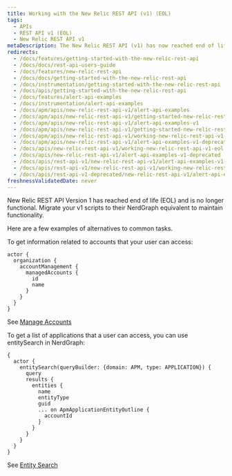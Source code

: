 ```yaml
---
title: Working with the New Relic REST API (v1) (EOL)
tags:
  - APIs
  - REST API v1 (EOL)
  - New Relic REST API v1
metaDescription: The New Relic REST API (v1) has now reached end of life. Migrate your v1 scripts to their NerdGraph equivalent.
redirects:
  - /docs/features/getting-started-with-the-new-relic-rest-api
  - /docs/docs/rest-api-users-guide
  - /docs/features/new-relic-rest-api
  - /docs/docs/getting-started-with-the-new-relic-rest-api
  - /docs/instrumentation/getting-started-with-the-new-relic-rest-api
  - /docs/apis/getting-started-with-the-new-relic-rest-api
  - /docs/features/alert-api-examples
  - /docs/instrumentation/alert-api-examples
  - /docs/apm/apis/new-relic-rest-api-v1/alert-api-examples
  - /docs/apm/apis/new-relic-rest-api-v1/getting-started-new-relic-rest-api
  - /docs/apm/apis/new-relic-rest-api-v1/alert-api-examples-v1
  - /docs/apm/apis/new-relic-rest-api-v1/getting-started-new-relic-rest-api-v1
  - /docs/apm/apis/new-relic-rest-api-v1/working-new-relic-rest-api-v1-eol
  - /docs/apm/apis/new-relic-rest-api-v1/alert-api-examples-v1-deprecated
  - /docs/apis/new-relic-rest-api-v1/working-new-relic-rest-api-v1-eol
  - /docs/apis/new-relic-rest-api-v1/alert-api-examples-v1-deprecated
  - /docs/apis/rest-api-v1/new-relic-rest-api-v1/alert-api-examples-v1-deprecated
  - /docs/apis/rest-api-v1/new-relic-rest-api-v1/working-new-relic-rest-api-v1-eol
  - /docs/apis/rest-api-v1-deprecated/new-relic-rest-api-v1/alert-api-examples-v1-deprecated
freshnessValidatedDate: never
---
```



<Callout variant="important">
New Relic REST API Version 1 has reached end of life (EOL) and is no longer functional. Migrate your v1 scripts to their NerdGraph equivalent to maintain functionality.
</Callout>

Here are a few examples of alternatives to common tasks.

To get information related to accounts that your user can access:

```
actor {
  organization {
    accountManagement {
      managedAccounts {
        id
        name
      }
    }
  }
}
```
See [Manage Accounts](/docs/apis/nerdgraph/examples/manage-accounts-nerdgraph/)


To get a list of applications that a user can access, you can use entitySearch in NerdGraph:
```
{
  actor {
    entitySearch(queryBuilder: {domain: APM, type: APPLICATION}) {
      query
      results {
        entities {
          name
          entityType
          guid
          ... on ApmApplicationEntityOutline {
            accountId
          }
        }
      }
    }
  }
}
```

See [Entity Search](docs/apis/nerdgraph/examples/nerdgraph-entities-api-tutorial/#search-entity)

